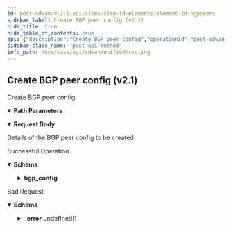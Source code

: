 ```yaml
---
id: post-sdwan-v-2-1-api-sites-site-id-elements-element-id-bgppeers
sidebar_label: Create BGP peer config (v2.1)
hide_title: true
hide_table_of_contents: true
api: {"description":"Create BGP peer config","operationId":"post-sdwan-v2.1-api-sites-site_id-elements-element_id-bgppeers","parameters":[{"description":"Site Id","in":"path","name":"site_id","required":true,"schema":{"description":"Site Id","type":"string"}},{"description":"Element Id","in":"path","name":"element_id","required":true,"schema":{"description":"Element Id","type":"string"}}],"requestBody":{"content":{"application/json":{"schema":{"properties":{"admin_distance":{"description":"Admin Distance","format":"int32","type":"integer"},"adv_interval":{"description":"Adv Interval","format":"int32","type":"integer"},"graceful_restart":{"description":"Graceful Restart","type":"boolean"},"hold_time":{"description":"Hold Time","format":"int32","type":"integer"},"id":{"description":"Id","type":"string"},"keepalive_time":{"description":"Keepalive Time","format":"int32","type":"integer"},"local_as_num":{"description":"Local As Num","type":"string"},"maximum_paths":{"description":"Maximum Paths","format":"int32","type":"integer"},"md5_secret":{"description":"Md5 Secret","type":"string"},"multi_hop_limit":{"description":"Multi Hop Limit","format":"int32","type":"integer"},"peer_retry_time":{"description":"Peer Retry Time","format":"int32","type":"integer"},"prefix_adv_type":{"description":"Prefix Adv Type","type":"string"},"prefix_adv_type_to_lan":{"description":"Prefix Adv Type To Lan","type":"string"},"prefixes_to_adv_to_wan":{"description":"Prefixes To Adv To Wan","items":{"description":"Prefixes To Adv To Wan","type":"string"},"type":"array"},"router_id":{"description":"Router Id","type":"string"},"stalepath_time":{"description":"Stalepath Time","format":"int32","type":"integer"}}}}},"description":"Details of the BGP peer config to be created"},"responses":{"200":{"content":{"application/json":{"schema":{"properties":{"bgp_config":{"description":"Bgp Config: Valid ","properties":{"adv_interval":{"description":"Adv Interval","format":"int32","type":"integer"},"hold_time":{"description":"Hold Time","format":"int32","type":"integer"},"keepalive_time":{"description":"Keepalive Time","format":"int32","type":"integer"},"local_as_num":{"description":"Local As Num","type":"string"},"md5_secret":{"description":"Md5 Secret","type":"string"},"multi_hop_limit":{"description":"Multi Hop Limit","format":"int32","type":"integer"},"peer_auth_type":{"description":"Peer Auth Type","enum":["md5","none"],"type":"string"},"peer_retry_time":{"description":"Peer Retry Time","format":"int32","type":"integer"}}},"description":{"description":"Description: Size(max = 1024, error = DESCRIPTION_EXCEEDS_LIMIT: Description length exceeds limit, min = 0) ","type":"string"},"id":{"description":"Id","type":"string"},"name":{"description":"Name: Required(error = NAME_REQD: Please provide resource name.) Size(max = 128, error = NAME_EXCEEDS_LIMIT: Name of the resource exceeds limit., min = 0) ","type":"string"},"peer_ip":{"description":"Peer Ip: IPAddress(allowEmpty = true, allowLinkLocal = false, allowNull = true, bcast = DENY, defaultRoute = false, dnsCheck = false, error = PEER_CONFIG_INVALID_PEER_IP: Invalid IP address for routing peer. Please use a valid IPv4 address., type = IP) Required(message = PEER_IP_ATTR_REQUIRED) ","type":"string"},"peer_type":{"description":"Peer Type","type":"string"},"remote_as_num":{"description":"Remote As Num: NotEmpty(REQUIRED_REMOTE_AS_NUM) ","type":"string"},"route_map_in_id":{"description":"Route Map In Id","type":"string"},"route_map_out_id":{"description":"Route Map Out Id","type":"string"},"scope":{"description":"Scope","enum":["GLOBAL","LOCAL"],"type":"string"},"shutdown":{"description":"Shutdown","type":"boolean"},"tags":{"description":"Tags: ListString(allowDuplicate = false, allowEmpty = true, allowNull = true, length = 1024, listMaxSize = 10, error = INVALID_TAG: Maximum 10 Unique tags of length 1024 each are allowed, noTrim = false, regex = [^,\\\\s]+, required = false) ","items":{"description":"Tags","type":"string"},"type":"array"},"update_source":{"description":"Update Source: IPAddress(allowEmpty = true, allowLinkLocal = false, allowNull = true, bcast = DENY, defaultRoute = false, dnsCheck = false, PEER_CONFIG_INVALID_UPDATE_SOURCE_IP, type = IP) ","type":"string"}},"required":["remote_as_num","peer_ip","name"]}}},"description":"Successful Operation"},"400":{"content":{"application/json":{"example":{"value":{"_error":[{"code":"PEER_CONFIG_INVALID_PEER_IP"},{"code":"BGP_CONFIG_INVALID_REMOTE_AS_NUM"},{"code":"BGP_CONFIG_INVALID_LOCAL_AS_NUM"},{"code":"BGP_CONFIG_INVALID_KEEPALIVE_TIME"},{"code":"BGP_CONFIG_INVALID_HOLD_TIME"},{"code":"BGP_CONFIG_INVALID_ADV_INTERVAL"},{"code":"BGP_CONFIG_INVALID_PEER_RETRY_TIME"},{"code":"BGP_CONFIG_MD5_LENGTH_EXCEEDS"},{"code":"BGP_CONFIG_INVALID_MULTI_HOP_LIMIT"},{"code":"BGP_CONFIG_INVALID_HOLD_TIME_WITH_RESPECT_TO_KEEPALIVE_TIME"},{"code":"BGP_CONFIG_INVALID_PREFIX_ADV_TYPE"},{"code":"BGP_CONFIG_INVALID_PREFIX"},{"code":"INVALID_JSON_EXTRA_ATTRIBUTE"},{"code":"INVALID_JSON_COMMON_ATTR_MISMATCH"},{"code":"ELEMENT_NOT_ASSIGNED_TO_SITE"},{"code":"INVALID_PEER_CONFIG_FOR_SPOKE"},{"code":"PEER_TYPE_NOT_SUPPORTED"},{"code":"BGP_PEER_SCOPE_NOT_SUPPORTED_BY_ELEMENT"},{"code":"BGP_PEER_SCOPE_NOT_SUPPORTED_BY_ELEMENT_SW"},{"code":"BGP_PEER_SHUTDOWN_NOT_SUPPORTED_BY_ELEMENT_SW"}]}},"schema":{"properties":{"_error":{"items":{"properties":{"code":{"type":"string"},"message":{"type":"string"}}},"type":"array"}}}}},"description":"Bad Request"}},"tags":["Routing"],"method":"post","path":"/sdwan/v2.1/api/sites/{site_id}/elements/{element_id}/bgppeers","jsonRequestBodyExample":{"admin_distance":0,"adv_interval":0,"graceful_restart":true,"hold_time":0,"id":"string","keepalive_time":0,"local_as_num":"string","maximum_paths":0,"md5_secret":"string","multi_hop_limit":0,"peer_retry_time":0,"prefix_adv_type":"string","prefix_adv_type_to_lan":"string","prefixes_to_adv_to_wan":["string"],"router_id":"string","stalepath_time":0},"info":{"contact":{},"description":"List of APIs used to configure all routing contructs like, BGP configs, static routes, AS paths, and community lists.","title":"Routing","version":"Latest"},"postman":{"name":"Create BGP peer config (v2.1)","description":{"content":"Create BGP peer config","type":"text/plain"},"url":{"path":["sdwan","v2.1","api","sites",":site_id","elements",":element_id","bgppeers"],"host":["{{baseUrl}}"],"query":[],"variable":[{"disabled":false,"description":{"content":"(Required) Site Id","type":"text/plain"},"type":"any","value":"","key":"site_id"},{"disabled":false,"description":{"content":"(Required) Element Id","type":"text/plain"},"type":"any","value":"","key":"element_id"}]},"header":[{"key":"Content-Type","value":"application/json"},{"key":"Accept","value":"application/json"}],"method":"POST","body":{"mode":"raw","raw":"\"\"","options":{"raw":{"language":"json"}}}}}
sidebar_class_name: "post api-method"
info_path: docs/sase/api/sdwan/unified/routing
---
```



## Create BGP peer config (v2.1)



Create BGP peer config

<details style={{"marginBottom":"1rem"}} data-collapsed={false} open={true}><summary style={{}}><strong>Path Parameters</strong></summary><div><ul><ParamsItem className={"paramsItem"} param={{"description":"Site Id","in":"path","name":"site_id","required":true,"schema":{"description":"Site Id","type":"string"}}}></ParamsItem><ParamsItem className={"paramsItem"} param={{"description":"Element Id","in":"path","name":"element_id","required":true,"schema":{"description":"Element Id","type":"string"}}}></ParamsItem></ul></div></details><MimeTabs><TabItem label={"application/json"} value={"application/json-schema"}><details style={{}} data-collapsed={false} open={true}><summary style={{"textAlign":"left"}}><strong>Request Body</strong></summary><div style={{"textAlign":"left","marginLeft":"1rem"}}><div style={{"marginTop":"1rem","marginBottom":"1rem"}}>

Details of the BGP peer config to be created

</div></div><ul style={{"marginLeft":"1rem"}}><SchemaItem collapsible={false} name={"admin_distance"} required={false} schemaDescription={"Admin Distance"} schemaName={"int32"} qualifierMessage={undefined} defaultValue={undefined}></SchemaItem><SchemaItem collapsible={false} name={"adv_interval"} required={false} schemaDescription={"Adv Interval"} schemaName={"int32"} qualifierMessage={undefined} defaultValue={undefined}></SchemaItem><SchemaItem collapsible={false} name={"graceful_restart"} required={false} schemaDescription={"Graceful Restart"} schemaName={"boolean"} qualifierMessage={undefined} defaultValue={undefined}></SchemaItem><SchemaItem collapsible={false} name={"hold_time"} required={false} schemaDescription={"Hold Time"} schemaName={"int32"} qualifierMessage={undefined} defaultValue={undefined}></SchemaItem><SchemaItem collapsible={false} name={"id"} required={false} schemaDescription={"Id"} schemaName={"string"} qualifierMessage={undefined} defaultValue={undefined}></SchemaItem><SchemaItem collapsible={false} name={"keepalive_time"} required={false} schemaDescription={"Keepalive Time"} schemaName={"int32"} qualifierMessage={undefined} defaultValue={undefined}></SchemaItem><SchemaItem collapsible={false} name={"local_as_num"} required={false} schemaDescription={"Local As Num"} schemaName={"string"} qualifierMessage={undefined} defaultValue={undefined}></SchemaItem><SchemaItem collapsible={false} name={"maximum_paths"} required={false} schemaDescription={"Maximum Paths"} schemaName={"int32"} qualifierMessage={undefined} defaultValue={undefined}></SchemaItem><SchemaItem collapsible={false} name={"md5_secret"} required={false} schemaDescription={"Md5 Secret"} schemaName={"string"} qualifierMessage={undefined} defaultValue={undefined}></SchemaItem><SchemaItem collapsible={false} name={"multi_hop_limit"} required={false} schemaDescription={"Multi Hop Limit"} schemaName={"int32"} qualifierMessage={undefined} defaultValue={undefined}></SchemaItem><SchemaItem collapsible={false} name={"peer_retry_time"} required={false} schemaDescription={"Peer Retry Time"} schemaName={"int32"} qualifierMessage={undefined} defaultValue={undefined}></SchemaItem><SchemaItem collapsible={false} name={"prefix_adv_type"} required={false} schemaDescription={"Prefix Adv Type"} schemaName={"string"} qualifierMessage={undefined} defaultValue={undefined}></SchemaItem><SchemaItem collapsible={false} name={"prefix_adv_type_to_lan"} required={false} schemaDescription={"Prefix Adv Type To Lan"} schemaName={"string"} qualifierMessage={undefined} defaultValue={undefined}></SchemaItem><SchemaItem collapsible={false} name={"prefixes_to_adv_to_wan"} required={false} schemaDescription={"Prefixes To Adv To Wan"} schemaName={"string[]"} qualifierMessage={undefined} defaultValue={undefined}></SchemaItem><SchemaItem collapsible={false} name={"router_id"} required={false} schemaDescription={"Router Id"} schemaName={"string"} qualifierMessage={undefined} defaultValue={undefined}></SchemaItem><SchemaItem collapsible={false} name={"stalepath_time"} required={false} schemaDescription={"Stalepath Time"} schemaName={"int32"} qualifierMessage={undefined} defaultValue={undefined}></SchemaItem></ul></details></TabItem></MimeTabs><div><ApiTabs><TabItem label={"200"} value={"200"}><div>

Successful Operation

</div><div><MimeTabs groupId={"mime-type"}><TabItem label={"application/json"} value={"application/json"}><SchemaTabs groupId={"schema-tabs"}><TabItem label={"Schema"} value={"Schema"}><details style={{}} data-collapsed={false} open={true}><summary style={{"textAlign":"left"}}><strong>Schema</strong></summary><div style={{"textAlign":"left","marginLeft":"1rem"}}></div><ul style={{"marginLeft":"1rem"}}><SchemaItem collapsible={true} className={"schemaItem"}><details style={{}}><summary style={{}}><strong>bgp_config</strong><span style={{"opacity":"0.6"}}> </span></summary><div style={{"marginLeft":"1rem"}}><div style={{"marginTop":".5rem","marginBottom":".5rem"}}>

Bgp Config: Valid 

</div><SchemaItem collapsible={false} name={"adv_interval"} required={false} schemaDescription={"Adv Interval"} schemaName={"int32"} qualifierMessage={undefined} defaultValue={undefined}></SchemaItem><SchemaItem collapsible={false} name={"hold_time"} required={false} schemaDescription={"Hold Time"} schemaName={"int32"} qualifierMessage={undefined} defaultValue={undefined}></SchemaItem><SchemaItem collapsible={false} name={"keepalive_time"} required={false} schemaDescription={"Keepalive Time"} schemaName={"int32"} qualifierMessage={undefined} defaultValue={undefined}></SchemaItem><SchemaItem collapsible={false} name={"local_as_num"} required={false} schemaDescription={"Local As Num"} schemaName={"string"} qualifierMessage={undefined} defaultValue={undefined}></SchemaItem><SchemaItem collapsible={false} name={"md5_secret"} required={false} schemaDescription={"Md5 Secret"} schemaName={"string"} qualifierMessage={undefined} defaultValue={undefined}></SchemaItem><SchemaItem collapsible={false} name={"multi_hop_limit"} required={false} schemaDescription={"Multi Hop Limit"} schemaName={"int32"} qualifierMessage={undefined} defaultValue={undefined}></SchemaItem><SchemaItem collapsible={false} name={"peer_auth_type"} required={false} schemaDescription={"Peer Auth Type"} schemaName={"string"} qualifierMessage={"**Possible values:** [`md5`, `none`]"} defaultValue={undefined}></SchemaItem><SchemaItem collapsible={false} name={"peer_retry_time"} required={false} schemaDescription={"Peer Retry Time"} schemaName={"int32"} qualifierMessage={undefined} defaultValue={undefined}></SchemaItem></div></details></SchemaItem><SchemaItem collapsible={false} name={"description"} required={false} schemaDescription={"Description: Size(max = 1024, error = DESCRIPTION_EXCEEDS_LIMIT: Description length exceeds limit, min = 0) "} schemaName={"string"} qualifierMessage={undefined} defaultValue={undefined}></SchemaItem><SchemaItem collapsible={false} name={"id"} required={false} schemaDescription={"Id"} schemaName={"string"} qualifierMessage={undefined} defaultValue={undefined}></SchemaItem><SchemaItem collapsible={false} name={"name"} required={false} schemaDescription={"Name: Required(error = NAME_REQD: Please provide resource name.) Size(max = 128, error = NAME_EXCEEDS_LIMIT: Name of the resource exceeds limit., min = 0) "} schemaName={"string"} qualifierMessage={undefined} defaultValue={undefined}></SchemaItem><SchemaItem collapsible={false} name={"peer_ip"} required={false} schemaDescription={"Peer Ip: IPAddress(allowEmpty = true, allowLinkLocal = false, allowNull = true, bcast = DENY, defaultRoute = false, dnsCheck = false, error = PEER_CONFIG_INVALID_PEER_IP: Invalid IP address for routing peer. Please use a valid IPv4 address., type = IP) Required(message = PEER_IP_ATTR_REQUIRED) "} schemaName={"string"} qualifierMessage={undefined} defaultValue={undefined}></SchemaItem><SchemaItem collapsible={false} name={"peer_type"} required={false} schemaDescription={"Peer Type"} schemaName={"string"} qualifierMessage={undefined} defaultValue={undefined}></SchemaItem><SchemaItem collapsible={false} name={"remote_as_num"} required={false} schemaDescription={"Remote As Num: NotEmpty(REQUIRED_REMOTE_AS_NUM) "} schemaName={"string"} qualifierMessage={undefined} defaultValue={undefined}></SchemaItem><SchemaItem collapsible={false} name={"route_map_in_id"} required={false} schemaDescription={"Route Map In Id"} schemaName={"string"} qualifierMessage={undefined} defaultValue={undefined}></SchemaItem><SchemaItem collapsible={false} name={"route_map_out_id"} required={false} schemaDescription={"Route Map Out Id"} schemaName={"string"} qualifierMessage={undefined} defaultValue={undefined}></SchemaItem><SchemaItem collapsible={false} name={"scope"} required={false} schemaDescription={"Scope"} schemaName={"string"} qualifierMessage={"**Possible values:** [`GLOBAL`, `LOCAL`]"} defaultValue={undefined}></SchemaItem><SchemaItem collapsible={false} name={"shutdown"} required={false} schemaDescription={"Shutdown"} schemaName={"boolean"} qualifierMessage={undefined} defaultValue={undefined}></SchemaItem><SchemaItem collapsible={false} name={"tags"} required={false} schemaDescription={"Tags: ListString(allowDuplicate = false, allowEmpty = true, allowNull = true, length = 1024, listMaxSize = 10, error = INVALID_TAG: Maximum 10 Unique tags of length 1024 each are allowed, noTrim = false, regex = [^,\\\\s]+, required = false) "} schemaName={"string[]"} qualifierMessage={undefined} defaultValue={undefined}></SchemaItem><SchemaItem collapsible={false} name={"update_source"} required={false} schemaDescription={"Update Source: IPAddress(allowEmpty = true, allowLinkLocal = false, allowNull = true, bcast = DENY, defaultRoute = false, dnsCheck = false, PEER_CONFIG_INVALID_UPDATE_SOURCE_IP, type = IP) "} schemaName={"string"} qualifierMessage={undefined} defaultValue={undefined}></SchemaItem></ul></details></TabItem><TabItem label={"Example (from schema)"} value={"Example (from schema)"}><ResponseSamples responseExample={"{\n  \"bgp_config\": {\n    \"adv_interval\": 0,\n    \"hold_time\": 0,\n    \"keepalive_time\": 0,\n    \"local_as_num\": \"string\",\n    \"md5_secret\": \"string\",\n    \"multi_hop_limit\": 0,\n    \"peer_auth_type\": \"md5\",\n    \"peer_retry_time\": 0\n  },\n  \"description\": \"string\",\n  \"id\": \"string\",\n  \"name\": \"string\",\n  \"peer_ip\": \"string\",\n  \"peer_type\": \"string\",\n  \"remote_as_num\": \"string\",\n  \"route_map_in_id\": \"string\",\n  \"route_map_out_id\": \"string\",\n  \"scope\": \"GLOBAL\",\n  \"shutdown\": true,\n  \"tags\": [\n    \"string\"\n  ],\n  \"update_source\": \"string\"\n}"} language={"json"}></ResponseSamples></TabItem></SchemaTabs></TabItem></MimeTabs></div></TabItem><TabItem label={"400"} value={"400"}><div>

Bad Request

</div><div><MimeTabs groupId={"mime-type"}><TabItem label={"application/json"} value={"application/json"}><SchemaTabs groupId={"schema-tabs"}><TabItem label={"Schema"} value={"Schema"}><details style={{}} data-collapsed={false} open={true}><summary style={{"textAlign":"left"}}><strong>Schema</strong></summary><div style={{"textAlign":"left","marginLeft":"1rem"}}></div><ul style={{"marginLeft":"1rem"}}><SchemaItem collapsible={true} className={"schemaItem"}><details style={{}}><summary style={{}}><strong>_error</strong><span style={{"opacity":"0.6"}}> undefined[]</span></summary><div style={{"marginLeft":"1rem"}}><SchemaItem collapsible={false} name={"code"} required={false} schemaDescription={undefined} schemaName={"string"} qualifierMessage={undefined} defaultValue={undefined}></SchemaItem><SchemaItem collapsible={false} name={"message"} required={false} schemaDescription={undefined} schemaName={"string"} qualifierMessage={undefined} defaultValue={undefined}></SchemaItem></div></details></SchemaItem></ul></details></TabItem><TabItem label={"Example (from schema)"} value={"Example (from schema)"}><ResponseSamples responseExample={"{\n  \"_error\": [\n    {\n      \"code\": \"string\",\n      \"message\": \"string\"\n    }\n  ]\n}"} language={"json"}></ResponseSamples></TabItem><TabItem label={"Example"} value={"Example"}><ResponseSamples responseExample={"{\n  \"value\": {\n    \"_error\": [\n      {\n        \"code\": \"PEER_CONFIG_INVALID_PEER_IP\"\n      },\n      {\n        \"code\": \"BGP_CONFIG_INVALID_REMOTE_AS_NUM\"\n      },\n      {\n        \"code\": \"BGP_CONFIG_INVALID_LOCAL_AS_NUM\"\n      },\n      {\n        \"code\": \"BGP_CONFIG_INVALID_KEEPALIVE_TIME\"\n      },\n      {\n        \"code\": \"BGP_CONFIG_INVALID_HOLD_TIME\"\n      },\n      {\n        \"code\": \"BGP_CONFIG_INVALID_ADV_INTERVAL\"\n      },\n      {\n        \"code\": \"BGP_CONFIG_INVALID_PEER_RETRY_TIME\"\n      },\n      {\n        \"code\": \"BGP_CONFIG_MD5_LENGTH_EXCEEDS\"\n      },\n      {\n        \"code\": \"BGP_CONFIG_INVALID_MULTI_HOP_LIMIT\"\n      },\n      {\n        \"code\": \"BGP_CONFIG_INVALID_HOLD_TIME_WITH_RESPECT_TO_KEEPALIVE_TIME\"\n      },\n      {\n        \"code\": \"BGP_CONFIG_INVALID_PREFIX_ADV_TYPE\"\n      },\n      {\n        \"code\": \"BGP_CONFIG_INVALID_PREFIX\"\n      },\n      {\n        \"code\": \"INVALID_JSON_EXTRA_ATTRIBUTE\"\n      },\n      {\n        \"code\": \"INVALID_JSON_COMMON_ATTR_MISMATCH\"\n      },\n      {\n        \"code\": \"ELEMENT_NOT_ASSIGNED_TO_SITE\"\n      },\n      {\n        \"code\": \"INVALID_PEER_CONFIG_FOR_SPOKE\"\n      },\n      {\n        \"code\": \"PEER_TYPE_NOT_SUPPORTED\"\n      },\n      {\n        \"code\": \"BGP_PEER_SCOPE_NOT_SUPPORTED_BY_ELEMENT\"\n      },\n      {\n        \"code\": \"BGP_PEER_SCOPE_NOT_SUPPORTED_BY_ELEMENT_SW\"\n      },\n      {\n        \"code\": \"BGP_PEER_SHUTDOWN_NOT_SUPPORTED_BY_ELEMENT_SW\"\n      }\n    ]\n  }\n}"} language={"json"}></ResponseSamples></TabItem></SchemaTabs></TabItem></MimeTabs></div></TabItem></ApiTabs></div>
      